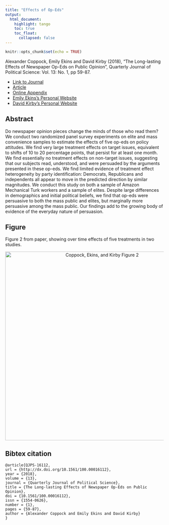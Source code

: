 ```yaml
---
title: "Effects of Op-Eds"
output: 
  html_document:
    highlight: tango
    toc: true
    toc_float:
      collapsed: false
---
```


```r
knitr::opts_chunk$set(echo = TRUE)
```

Alexander Coppock, Emily Ekins and David Kirby (2018), "The Long-lasting Effects of Newspaper Op-Eds on Public Opinion", Quarterly Journal of Political Science: Vol. 13: No. 1, pp 59-87.

- [Link to Journal](https://www.nowpublishers.com/article/Details/QJPS-16112)
- [Article](papers/CEK_opeds.pdf)
- [Online Appendix](papers/CEK_opeds_appendix.pdf)
- [Emily Ekins's Personal Website](https://www.cato.org/people/emily-ekins)
- [David Kirby's Personal Website](https://www.cato.org/people/david-kirby)


## Abstract

Do newspaper opinion pieces change the minds of those who read them? We conduct two randomized panel survey experiments on elite and mass convenience samples to estimate the effects of five op-eds on policy attitudes. We find very large treatment effects on target issues, equivalent to shifts of 10 to 20 percentage points, that persist for at least one month. We find essentially no treatment effects on non-target issues, suggesting that our subjects read, understood, and were persuaded by the arguments presented in these op-eds. We find limited evidence of treatment effect heterogeneity by party identification: Democrats, Republicans and independents all appear to move in the predicted direction by similar magnitudes. We conduct this study on both a sample of Amazon Mechanical Turk workers and a sample of elites. Despite large differences in demographics and initial political beliefs, we find that op-eds were persuasive to both the mass public and elites, but marginally more persuasive among the mass public. Our findings add to the growing body of evidence of the everyday nature of persuasion.

## Figure

Figure 2 from paper, showing over time effects of five treatments in two studies.

<center><img src="Images/CEK_opeds_fig.png" alt="Coppock, Ekins, and Kirby Figure 2" width="600"></center>

## Bibtex citation

```
@article{QJPS-16112,
url = {http://dx.doi.org/10.1561/100.00016112},
year = {2018},
volume = {13},
journal = {Quarterly Journal of Political Science},
title = {The Long-lasting Effects of Newspaper Op-Eds on Public Opinion},
doi = {10.1561/100.00016112},
issn = {1554-0626},
number = {1},
pages = {59-87},
author = {Alexander Coppock and Emily Ekins and David Kirby}
}
```
